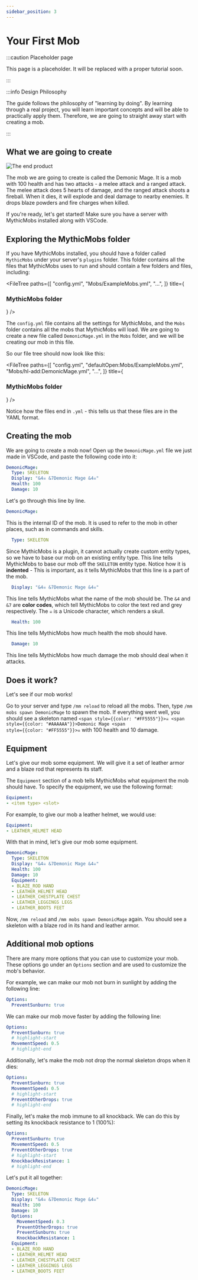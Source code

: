 ```yaml
---
sidebar_position: 3
---
```


# Your First Mob

:::caution Placeholder page

This page is a placeholder. It will be replaced with a proper tutorial soon.

:::

:::info Design Philosophy

The guide follows the philosophy of "learning by doing".
By learning through a real project, you will learn important concepts and will be able to practically apply them.
Therefore, we are going to straight away start with creating a mob.

:::

## What we are going to create

![The end product](./demonic-mage-ss.png)

The mob we are going to create is called the Demonic Mage.
It is a mob with 100 health and has two attacks - a melee attack and a ranged attack.
The melee attack does 5 hearts of damage, and the ranged attack shoots a fireball.
When it dies, it will explode and deal damage to nearby enemies.
It drops blaze powders and fire charges when killed.

If you're ready, let's get started! Make sure you have a server with MythicMobs installed along with VSCode.

## Exploring the MythicMobs folder

If you have MythicMobs installed, you should have a folder called `MythicMobs` under your server's `plugins` folder.
This folder contains all the files that MythicMobs uses to run and should contain a few folders and files, including:

<FileTree
    paths={[
        "config.yml",
        "Mobs/ExampleMobs.yml",
        "...",
    ]}
    title={<h3>MythicMobs folder</h3>}
/>

The `config.yml` file contains all the settings for MythicMobs, and the `Mobs` folder contains all the mobs that MythicMobs will load.
We are going to create a new file called `DemonicMage.yml` in the `Mobs` folder, and we will be creating our mob in this file.

So our file tree should now look like this:

<FileTree
    paths={[
        "config.yml",
        "defaultOpen:Mobs/ExampleMobs.yml",
        "Mobs/hl-add:DemonicMage.yml",
        "...",
    ]}
    title={<h3>MythicMobs folder</h3>}
/>

Notice how the files end in `.yml` - this tells us that these files are in the YAML format.

## Creating the mob

We are going to create a mob now!
Open up the `DemonicMage.yml` file we just made in VSCode, and paste the following code into it:

```yaml
DemonicMage:
  Type: SKELETON
  Display: "&4☠ &7Demonic Mage &4☠"
  Health: 100
  Damage: 10
```

Let's go through this line by line.

```yaml
DemonicMage:
```

This is the internal ID of the mob. It is used to refer to the mob in other places, such as in commands and skills.

```yaml
  Type: SKELETON
```

Since MythicMobs is a plugin, it cannot actually create custom entity types, so we have to base our mob on an existing entity type.
This line tells MythicMobs to base our mob off the `SKELETON` entity type.
Notice how it is **indented** - This is important, as it tells MythicMobs that this line is a part of the mob.

```yaml
  Display: "&4☠ &7Demonic Mage &4☠"
```

This line tells MythicMobs what the name of the mob should be.
The `&4` and `&7` are **color codes**, which tell MythicMobs to color the text red and grey respectively.
The `☠` is a Unicode character, which renders a skull.

```yaml
  Health: 100
```

This line tells MythicMobs how much health the mob should have.

```yaml
  Damage: 10
```

This line tells MythicMobs how much damage the mob should deal when it attacks.

## Does it work?

Let's see if our mob works!

Go to your server and type `/mm reload` to reload all the mobs.
Then, type `/mm mobs spawn DemonicMage` to spawn the mob. If everything went well, you should see a skeleton named <code><span style={{color: "#FF5555"}}>☠</span> <span style={{color: "#AAAAAA"}}>Demonic Mage</span> <span style={{color: "#FF5555"}}>☠</span></code> with 100 health and 10 damage.

## Equipment

Let's give our mob some equipment.
We will give it a set of leather armor and a blaze rod that represents its staff.

The `Equipment` section of a mob tells MythicMobs what equipment the mob should have.
To specify the equipment, we use the following format:

```yaml
Equipment:
- <item type> <slot>
```

For example, to give our mob a leather helmet, we would use:

```yaml
Equipment:
- LEATHER_HELMET HEAD
```

With that in mind, let's give our mob some equipment.

```yaml
DemonicMage:
  Type: SKELETON
  Display: "&4☠ &7Demonic Mage &4☠"
  Health: 100
  Damage: 10
  Equipment:
  - BLAZE_ROD HAND
  - LEATHER_HELMET HEAD
  - LEATHER_CHESTPLATE CHEST
  - LEATHER_LEGGINGS LEGS
  - LEATHER_BOOTS FEET
```

Now, `/mm reload` and `/mm mobs spawn DemonicMage` again.
You should see a skeleton with a blaze rod in its hand and leather armor.

## Additional mob options

There are many more options that you can use to customize your mob.
These options go under an `Options` section and are used to customize the mob's behavior.

For example, we can make our mob not burn in sunlight by adding the following line:

```yaml
Options:
  PreventSunburn: true
```

We can make our mob move faster by adding the following line:

```yaml
Options:
  PreventSunburn: true
  # highlight-start
  MovementSpeed: 0.5
  # highlight-end
```

Additionally, let's make the mob not drop the normal skeleton drops when it dies:

```yaml
Options:
  PreventSunburn: true
  MovementSpeed: 0.5
  # highlight-start
  PreventOtherDrops: true
  # highlight-end
```

Finally, let's make the mob immune to all knockback. We can do this by setting its knockback resistance to 1 (100%):

```yaml
Options:
  PreventSunburn: true
  MovementSpeed: 0.5
  PreventOtherDrops: true
  # highlight-start
  KnockbackResistance: 1
  # highlight-end
```

Let's put it all together:

```yaml
DemonicMage:
  Type: SKELETON
  Display: "&4☠ &7Demonic Mage &4☠"
  Health: 100
  Damage: 10
  Options:
    MovementSpeed: 0.3
    PreventOtherDrops: true
    PreventSunburn: true
    KnockbackResistance: 1
  Equipment:
  - BLAZE_ROD HAND
  - LEATHER_HELMET HEAD
  - LEATHER_CHESTPLATE CHEST
  - LEATHER_LEGGINGS LEGS
  - LEATHER_BOOTS FEET
```

